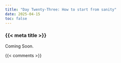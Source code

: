 ```yaml
---
title: "Day Twenty-Three: How to start from sanity"
date: 2025-04-15
toc: false
---
```


### {{< meta title >}}

Coming Soon.

{{< comments >}}
